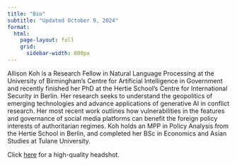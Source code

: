 ```yaml
---
title: "Bio" 
subtitle: "Updated October 9, 2024"
format: 
  html: 
    page-layout: full
    grid: 
      sidebar-width: 800px
---
```


Allison Koh is a Research Fellow in Natural Language Processing at the University of Birmingham’s Centre for Artificial Intelligence in Government and recently finished her PhD at the Hertie School's Centre for International Security in Berlin. Her research seeks to understand the geopolitics of emerging technologies and advance applications of generative AI in conflict research. Her most recent work outlines how vulnerabilities in the features and governance of social media platforms can benefit the foreign policy interests of authoritarian regimes. Koh holds an MPP in Policy Analysis from the Hertie School in Berlin, and completed her BSc in Economics and Asian Studies at Tulane University.

Click [here](img/allisonkoh.png) for a high-quality headshot.

<!-- <a href="files/Koh_CV.pdf" target="_new">Download my CV (PDF)</a> -->